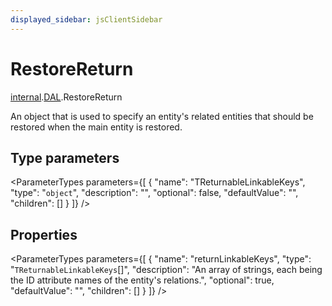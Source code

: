 ```yaml
---
displayed_sidebar: jsClientSidebar
---
```



# RestoreReturn

[internal](../../internal/modules/admin_discounts.internal.internal-1.mdx).[DAL](../../internal-1/modules/admin_discounts.internal.internal-1.DAL.mdx).RestoreReturn

An object that is used to specify an entity's related entities that should be restored when the main entity is restored.

## Type parameters

<ParameterTypes parameters={[
  {
    "name": "TReturnableLinkableKeys",
    "type": "`object`",
    "description": "",
    "optional": false,
    "defaultValue": "",
    "children": []
  }
]} />

## Properties

<ParameterTypes parameters={[
  {
    "name": "returnLinkableKeys",
    "type": "`TReturnableLinkableKeys`[]",
    "description": "An array of strings, each being the ID attribute names of the entity's relations.",
    "optional": true,
    "defaultValue": "",
    "children": []
  }
]} />
